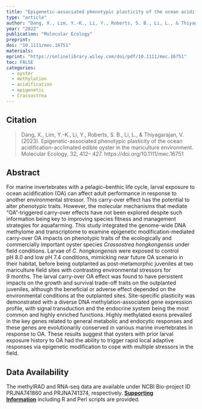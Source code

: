 ```yaml
---
title: "Epigenetic-associated phenotypic plasticity of the ocean acidification-acclimated edible oyster in the mariculture environment"
type: "article"
author: "Dang, X., Lim, Y.-K., Li, Y., Roberts, S. B., Li, L., & Thiyagarajan, V."
year: "2022"
publication: "Molecular Ecology"
preprint: 
doi: "10.1111/mec.16751"
materials: 
eprint: "https://onlinelibrary.wiley.com/doi/pdf/10.1111/mec.16751" 
toc: FALSE
categories:
  - oyster
  - methylation
  - acidification
  - epigenetic
  - Crassostrea
---
```


## Citation

> Dang, X., Lim, Y.-K., Li, Y., Roberts, S. B., Li, L., & Thiyagarajan, V. (2023). Epigenetic-associated phenotypic plasticity of the ocean acidification-acclimated edible oyster in the mariculture environment. Molecular Ecology, 32, 412-- 427. https://doi.org/10.1111/mec.16751

## Abstract

For marine invertebrates with a pelagic--benthic life cycle, larval exposure to ocean acidification (OA) can affect adult performance in response to another environmental stressor. This carry-over effect has the potential to alter phenotypic traits. However, the molecular mechanisms that mediate "OA"-triggered carry-over effects have not been explored despite such information being key to improving species fitness and management strategies for aquafarming. This study integrated the genome-wide DNA methylome and transcriptome to examine epigenetic modification-mediated carry-over OA impacts on phenotypic traits of the ecologically and commercially important oyster species *Crassostrea hongkongensis* under field conditions. Larvae of *C. hongkongensis* were exposed to control pH 8.0 and low pH 7.4 conditions, mimicking near future OA scenario in their habitat, before being outplanted as post-metamorphic juveniles at two mariculture field sites with contrasting environmental stressors for 9 months. The larval carry-over OA effect was found to have persistent impacts on the growth and survival trade-off traits on the outplanted juveniles, although the beneficial or adverse effect depended on the environmental conditions at the outplanted sites. Site-specific plasticity was demonstrated with a diverse DNA methylation-associated gene expression profile, with signal transduction and the endocrine system being the most common and highly enriched functions. Highly methylated exons prevailed in the key genes related to general metabolic and endocytic responses and these genes are evolutionarily conserved in various marine invertebrates in response to OA. These results suggest that oysters with prior larval exposure history to OA had the ability to trigger rapid local adaptive responses via epigenetic modification to cope with multiple stressors in the field.

## Data Availability

The methylRAD and RNA-seq data are available under NCBI Bio-project ID PRJNA741860 and PRJNA741374, respectively. [**Supporting Information**](https://onlinelibrary.wiley.com/doi/10.1111/mec.16751#support-information-section) including R and Perl scripts are provided.
